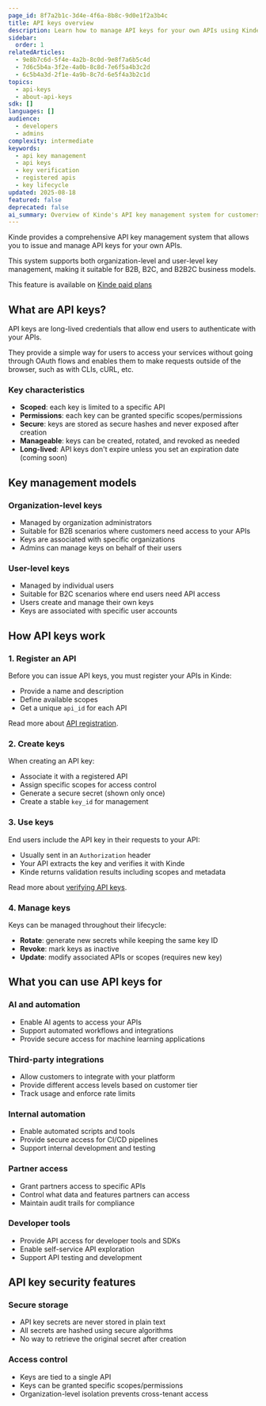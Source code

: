 ```yaml
---
page_id: 8f7a2b1c-3d4e-4f6a-8b8c-9d0e1f2a3b4c
title: API keys overview
description: Learn how to manage API keys for your own APIs using Kinde's API key management system
sidebar:
  order: 1
relatedArticles:
  - 9e8b7c6d-5f4e-4a2b-8c0d-9e8f7a6b5c4d
  - 7d6c5b4a-3f2e-4a0b-8c8d-7e6f5a4b3c2d
  - 6c5b4a3d-2f1e-4a9b-8c7d-6e5f4a3b2c1d
topics:
  - api-keys
  - about-api-keys
sdk: []
languages: []
audience:
  - developers
  - admins
complexity: intermediate
keywords:
  - api key management
  - api keys
  - key verification
  - registered apis
  - key lifecycle
updated: 2025-08-18
featured: false
deprecated: false
ai_summary: Overview of Kinde's API key management system for customers to issue and manage API keys for their own APIs.
---
```


Kinde provides a comprehensive API key management system that allows you to issue and manage API keys for your own APIs.

This system supports both organization-level and user-level key management, making it suitable for B2B, B2C, and B2B2C business models.

<Aside type="upgrade">

This feature is available on [Kinde paid plans](https://kinde.com/pricing/)

</Aside>

## What are API keys?

API keys are long-lived credentials that allow end users to authenticate with your APIs.

They provide a simple way for users to access your services without going through OAuth flows and enables them to make requests outside of the browser, such as with CLIs, cURL, etc.

### Key characteristics

- **Scoped**: each key is limited to a specific API
- **Permissions**: each key can be granted specific scopes/permissions
- **Secure**: keys are stored as secure hashes and never exposed after creation
- **Manageable**: keys can be created, rotated, and revoked as needed
- **Long-lived**: API keys don't expire unless you set an expiration date (coming soon)

## Key management models

### Organization-level keys

- Managed by organization administrators
- Suitable for B2B scenarios where customers need access to your APIs
- Keys are associated with specific organizations
- Admins can manage keys on behalf of their users

### User-level keys

- Managed by individual users
- Suitable for B2C scenarios where end users need API access
- Users create and manage their own keys
- Keys are associated with specific user accounts

## How API keys work

### 1. Register an API

Before you can issue API keys, you must register your APIs in Kinde:

- Provide a name and description
- Define available scopes
- Get a unique `api_id` for each API

Read more about [API registration](/developer-tools/your-apis/register-manage-apis/).

### 2. Create keys

When creating an API key:

- Associate it with a registered API
- Assign specific scopes for access control
- Generate a secure secret (shown only once)
- Create a stable `key_id` for management

### 3. Use keys

End users include the API key in their requests to your API:

- Usually sent in an `Authorization` header
- Your API extracts the key and verifies it with Kinde
- Kinde returns validation results including scopes and metadata

Read more about [verifying API keys](/manage-your-apis/add-manage-api-keys/verify-api-keys-in-your-api/).

### 4. Manage keys

Keys can be managed throughout their lifecycle:

- **Rotate**: generate new secrets while keeping the same key ID
- **Revoke**: mark keys as inactive
- **Update**: modify associated APIs or scopes (requires new key)

## What you can use API keys for

### AI and automation

- Enable AI agents to access your APIs
- Support automated workflows and integrations
- Provide secure access for machine learning applications

### Third-party integrations

- Allow customers to integrate with your platform
- Provide different access levels based on customer tier
- Track usage and enforce rate limits

### Internal automation

- Enable automated scripts and tools
- Provide secure access for CI/CD pipelines
- Support internal development and testing

### Partner access

- Grant partners access to specific APIs
- Control what data and features partners can access
- Maintain audit trails for compliance

### Developer tools

- Provide API access for developer tools and SDKs
- Enable self-service API exploration
- Support API testing and development

## API key security features

### Secure storage

- API key secrets are never stored in plain text
- All secrets are hashed using secure algorithms
- No way to retrieve the original secret after creation

### Access control

- Keys are tied to a single API
- Keys can be granted specific scopes/permissions
- Organization-level isolation prevents cross-tenant access
